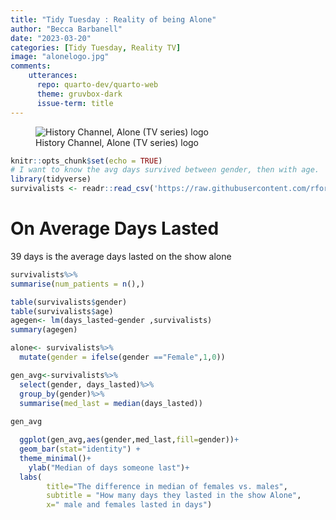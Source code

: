 ---
title: "Tidy Tuesday : Reality of being Alone"
author: "Becca Barbanell"
date: "2023-03-20"
categories: [Tidy Tuesday, Reality TV]
image: "alonelogo.jpg"
comments: 
    utterances: 
      repo: quarto-dev/quarto-web
      theme: gruvbox-dark
      issue-term: title
---

![History Channel, Alone (TV series) logo](alonelogo.jpg)

```{r setup, include=FALSE}
knitr::opts_chunk$set(echo = TRUE)
# I want to know the avg days survived between gender, then with age. 
library(tidyverse)
survivalists <- readr::read_csv('https://raw.githubusercontent.com/rfordatascience/tidytuesday/master/data/2023/2023-01-24/survivalists.csv')

```

# On Average Days Lasted

39 days is the average days lasted on the show alone 
```{r}
survivalists%>% 
summarise(num_patients = n(),)

table(survivalists$gender)
table(survivalists$age)
agegen<- lm(days_lasted~gender ,survivalists)
summary(agegen)

alone<- survivalists%>%
  mutate(gender = ifelse(gender =="Female",1,0))

gen_avg<-survivalists%>%
  select(gender, days_lasted)%>%
  group_by(gender)%>%
  summarise(med_last = median(days_lasted))
  
gen_avg

  ggplot(gen_avg,aes(gender,med_last,fill=gender))+
  geom_bar(stat="identity") +
  theme_minimal()+
    ylab("Median of days someone last")+
  labs(
        title="The difference in median of females vs. males",
        subtitle = "How many days they lasted in the show Alone",
        x=" male and females lasted in days")
  ```